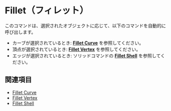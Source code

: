 
# Fillet（フィレット）

<Reference shortcut="B" command="Fillet" button="コマンドバー右"   buttonIcon='button-fillet'/>

このコマンドは、選択されたオブジェクトに応じて、以下のコマンドを自動的に呼び出します。
  - カーブが選択されているとき: [**Fillet Curve**](fillet-curve) を参照してください。
  - 頂点が選択されているとき: [**Fillet Vertex**](fillet-vertex) を参照してください。
  - エッジが選択されているとき: ソリッドコマンドの [**Fillet Shell**](/solid/fillet-shell) を参照してください。

## 関連項目
- [Fillet Curve](fillet-curve)
- [Fillet Vertex](fillet-vertex)
- [Fillet Shell](/solid/fillet-shell)